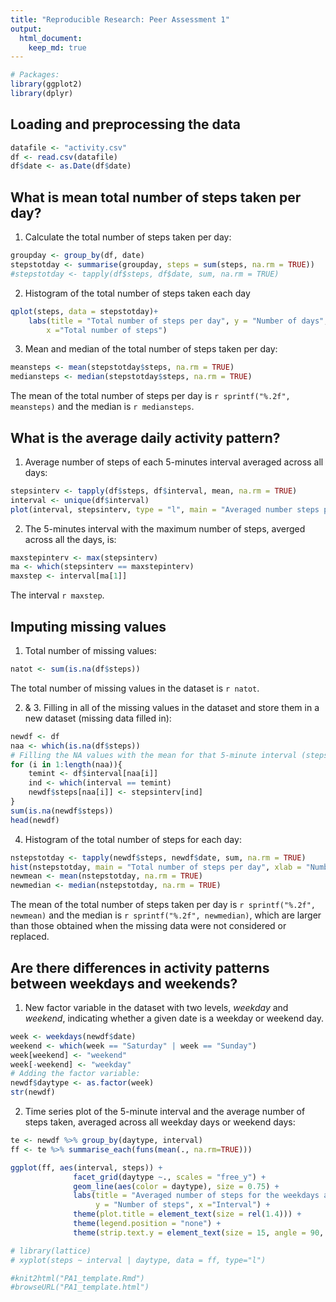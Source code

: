 ```yaml
---
title: "Reproducible Research: Peer Assessment 1"
output: 
  html_document: 
    keep_md: true
---
```


```r
# Packages:
library(ggplot2)
library(dplyr)
```

## Loading and preprocessing the data
```r
datafile <- "activity.csv"
df <- read.csv(datafile)
df$date <- as.Date(df$date)
```


## What is mean total number of steps taken per day?
1. Calculate the total number of steps taken per day:
```r
groupday <- group_by(df, date)
stepstotday <- summarise(groupday, steps = sum(steps, na.rm = TRUE))
#stepstotday <- tapply(df$steps, df$date, sum, na.rm = TRUE)
```
2. Histogram of the total number of steps taken each day
```r
qplot(steps, data = stepstotday)+ 
    labs(title = "Total number of steps per day", y = "Number of days", 
        x ="Total number of steps")
```

3. Mean and median of the total number of steps taken per day:
```r
meansteps <- mean(stepstotday$steps, na.rm = TRUE)
mediansteps <- median(stepstotday$steps, na.rm = TRUE)
```
The mean of the total number of steps per day is `r sprintf("%.2f", meansteps)` and the median is `r mediansteps`.

## What is the average daily activity pattern?
1. Average number of steps of each 5-minutes interval averaged across all days:
```r
stepsinterv <- tapply(df$steps, df$interval, mean, na.rm = TRUE)
interval <- unique(df$interval)
plot(interval, stepsinterv, type = "l", main = "Averaged number steps per interval", ylab = "Number steps", xlab = "Interval")
```


2. The 5-minutes interval with the maximum number of steps, averged across all the days, is:
```r
maxstepinterv <- max(stepsinterv)
ma <- which(stepsinterv == maxstepinterv)
maxstep <- interval[ma[1]]
```
The interval `r maxstep`.

## Imputing missing values
1. Total number of missing values:
```r
natot <- sum(is.na(df$steps))
```
The total number of missing values in the dataset is `r natot`.


2. & 3. Filling in all of the missing values in the dataset and store them in a new dataset (missing data filled in):
```r
newdf <- df
naa <- which(is.na(df$steps))
# Filling the NA values with the mean for that 5-minute interval (stepsinterv)
for (i in 1:length(naa)){
    temint <- df$interval[naa[i]]
    ind <- which(interval == temint)
    newdf$steps[naa[i]] <- stepsinterv[ind]
}
sum(is.na(newdf$steps))
head(newdf)
```

4. Histogram of the total number of steps for each day:
```r
nstepstotday <- tapply(newdf$steps, newdf$date, sum, na.rm = TRUE)
hist(nstepstotday, main = "Total number of steps per day", xlab = "Number of steps", ylab = "Number of days")
newmean <- mean(nstepstotday, na.rm = TRUE)
newmedian <- median(nstepstotday, na.rm = TRUE)
```

The mean of the total number of steps taken per day is `r sprintf("%.2f", newmean)` and the median is `r sprintf("%.2f", newmedian)`, which are larger than those obtained when the missing data were not considered or replaced.


## Are there differences in activity patterns between weekdays and weekends?

1. New factor variable in the dataset with two levels, *weekday* and *weekend*, indicating whether a given date is a weekday or weekend day.
```r
week <- weekdays(newdf$date)
weekend <- which(week == "Saturday" | week == "Sunday")
week[weekend] <- "weekend"
week[-weekend] <- "weekday"
# Adding the factor variable:
newdf$daytype <- as.factor(week)
str(newdf)
```

2. Time series plot of the 5-minute interval and the average number of steps taken, averaged across all weekday days or weekend days:
```r

te <- newdf %>% group_by(daytype, interval)
ff <- te %>% summarise_each(funs(mean(., na.rm=TRUE)))

ggplot(ff, aes(interval, steps)) + 
              facet_grid(daytype ~., scales = "free_y") +
              geom_line(aes(color = daytype), size = 0.75) +
              labs(title = "Averaged number of steps for the weekdays and weekends", 
                   y = "Number of steps", x ="Interval") +
              theme(plot.title = element_text(size = rel(1.4))) + 
              theme(legend.position = "none") + 
              theme(strip.text.y = element_text(size = 15, angle = 90, face = "bold"))

# library(lattice)              
# xyplot(steps ~ interval | daytype, data = ff, type="l")

#knit2html("PA1_template.Rmd")
#browseURL("PA1_template.html")
```

    
